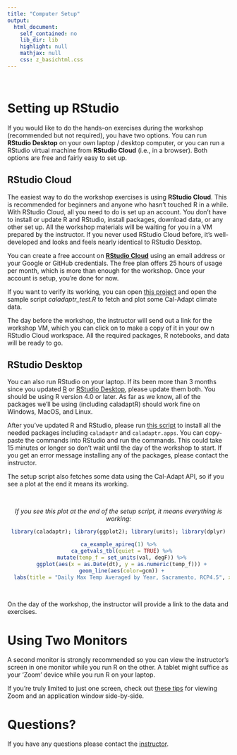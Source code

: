 ```yaml
---
title: "Computer Setup"
output: 
  html_document: 
    self_contained: no
    lib_dir: lib
    highlight: null
    mathjax: null
    css: z_basichtml.css
---
```


\

# Setting up RStudio

If you would like to do the hands-on exercises during the workshop (recommended but not required), you have two options. You can run **RStudio Desktop** on your own laptop / desktop computer, or you can run a RStudio virtual machine from **RStudio Cloud** (i.e., in a browser). Both options are free and fairly easy to set up.

<div class="indented1">

## RStudio Cloud

The easiest way to do the workshop exercises is using **RStudio Cloud**. This is recommended for beginners and anyone who hasn't touched R in a while. With RStudio Cloud, all you need to do is set up an account. You don't have to install or update R and RStudio, install packages, download data, or any other set up. All the workshop materials will be waiting for you in a VM prepared by the instructor. If you never used RStudio Cloud before, it's well-developed and looks and feels nearly identical to RStudio Desktop.

You can create a free account on [**RStudio Cloud**](https://rstudio.cloud/){target="_blank" rel="noopener"} using an email address or your Google or GitHub credentials. The free plan offers 25 hours of usage per month, which is more than enough for the workshop. Once your account is setup, you're done for now.  

If you want to verify its working, you can open [this project](https://rstudio.cloud/project/3567507){target="_blank" rel="noopener"} and open the sample script *caladaptr_test.R* to fetch and plot some Cal-Adapt climate data. 

The day before the workshop, the instructor will send out a link for the workshop VM, which you can click on to make a copy of it in your ow  n RStudio Cloud workspace. All the required packages, R notebooks, and data will be ready to go.

<!-------------------------
To make your own copy of the workshop project, click on this link: [**https://rstudio.cloud/project/3606612**](https://rstudio.cloud/project/3606612){target="_blank" rel="noopener"}. After the project opens in your RStudio Cloud workspace, click the 'Save a permanent copy' button. To find the exercise Notebooks, click on th 'Notebooks' directory in the files pane in RStudio.
---------------------->

## RStudio Desktop

You can also run RStudio on your laptop. If its been more than 3 months since you updated [R](https://cran.r-project.org/){target="_blank" rel="noopener"} or [RStudio Desktop](https://rstudio.com/products/rstudio/download/){target="_blank" rel="noopener"}, please update them both. You should be using R version 4.0 or later. As far as we know, all of the packages we'll be using (including caladaptR) should work fine on Windows, MacOS, and Linux.

After you've updated R and RStudio, please run [this script](https://github.com/ucanr-igis/caladaptr-res/blob/main/docs/workshops/ca_intro_apr22/scripts/caladaptr_setup.R){target="_blank" rel="noopener"} to install all the needed packages including `caladaptr` and `caladaptr.apps`. You can copy-paste the commands into RStudio and run the commands. This could take 15 minutes or longer so don't wait until the day of the workshop to start. If you get an error message installing any of the packages, please contact the instructor. 

The setup script also fetches some data using the Cal-Adapt API, so if you see a plot at the end it means its working.

\

<center>

*If you see this plot at the end of the setup script, it means everything is working:*

```r
library(caladaptr); library(ggplot2); library(units); library(dplyr)

ca_example_apireq(1) %>%
  ca_getvals_tbl(quiet = TRUE) %>%
  mutate(temp_f = set_units(val, degF)) %>%
  ggplot(aes(x = as.Date(dt), y = as.numeric(temp_f))) +
  geom_line(aes(color=gcm)) +
  labs(title = "Daily Max Temp Averaged by Year, Sacramento, RCP4.5", x = "year", y = "temp (F)")
```

</center>

\

On the day of the workshop, the instructor will provide a link to the data and exercises.

<!-----------------------

Run the following lines to download the slides and notebooks. (You can also download the zip file from a browser). The zip file is about 30MB.

<div class="indented1">
```r
zip_url <- "https://ucdavis.box.com/shared/static/uxj3nzhk4aagtsc6mpbnq4buhh0j1mgm.zip"

## Update destdir to where you want the workshop folder to go, or omit it to expand to the desktop
usethis::use_course(zip_url, destdir = "c:/path/goes/here") 
```
</div>

</div>  <! class indented >

--------------------->

# Using Two Monitors

A second monitor is strongly recommended so you can view the instructor's screen in one monitor while you run R on the other. A tablet might suffice as your 'Zoom' device while you run R on your laptop. 

If you're truly limited to just one screen, check out [these tips](workspace_tips.html) for viewing Zoom and an application window side-by-side.

# Questions?

If you have any questions please contact the [instructor](mailto:andlyons@ucanr.edu?subject=Climate Data Workshop).

\

\

